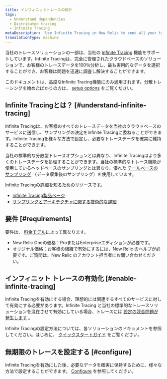 ```yaml
---
title: インフィニットトレースの紹介
tags:
  - Understand dependencies
  - Distributed tracing
  - Infinite Tracing
metaDescription: 'Use Infinite Tracing in New Relic to send all your trace data to our cloud-based service, and rely on Infinite Tracing to make sampling decisions.'
translationType: machine
---
```


当社のトレースソリューションの一部は、当社の [Infinite Tracing](https://newrelic.com/products/edge-infinite-tracing) 機能をサポートしています。Infinite Tracingは、完全に管理されたクラウドベースのソリューションで、お客様のトレースデータを100％分析し、最も実用的なデータを選択することができ、お客様は問題を迅速に調査し解決することができます。

このドキュメントは、高度なInfinite Tracing機能にのみ適用されます。分散トレーシングを始めたばかりの方は、 [setup options](/docs/distributed-tracing/enable-configure/quick-start) をご覧ください。

## Infinite Tracingとは？ [#understand-infinite-tracing]

Infinite Tracingは、お客様のすべてのトレースデータを当社のクラウドベースのサービスに送信し、サンプリングの決定をInfinite Tracingに委ねることができます。Infinite Tracingを様々な方法で設定し、必要なトレースデータを確実に維持することができます。

当社の標準的な分散型トレースオプションとは異なり、Infinite Tracingはより多くのトレースデータを処理することができます。当社の標準的なトレース機能が使用しているヘッドベースのサンプリングとは異なり、優れた [テールベースのサンプリング](/docs/understand-dependencies/distributed-tracing/get-started/how-new-relic-distributed-tracing-works#sampling) （データ収集後のサンプリング）を使用しています。

Infinite Tracingの詳細を知るためのリソースです。

* [Infinite Tracing製品ページ](https://newrelic.com/products/edge-infinite-tracing)
* [サンプリングとアーキテクチャに関する技術的な詳細](/docs/understand-dependencies/distributed-tracing/get-started/how-new-relic-distributed-tracing-works#sampling)

## 要件 [#requirements]

要件は、 [料金モデル](/docs/accounts/original-accounts-billing/original-product-based-pricing/overview-pricing-models)によって異なります。

* New Relic Oneの価格：ProまたはEnterpriseエディションが必要です。
* オリジナル価格：お客様の組織で有効にするには、New Relic のヘルプが必要です。ご質問は、New Relic のアカウント担当者にお問い合わせください。

## インフィニット トレースの有効化 [#enable-infinite-tracing]

Infinite Tracingを有効にする場合、理想的には関連するすべてのサービスに対して有効にする必要があります。Infinite Tracing と当社の標準的なトレースソリューションを混在させて有効にしている場合、トレースには [設定の競合問題が発生します](/docs/understand-dependencies/distributed-tracing/troubleshooting/infinite-tracing-trace-configuration-conflicts) 。

Infinite Tracingの設定方法については、各ソリューションのドキュメントを参照してください。はじめに、 [クイックスタートガイド](/docs/distributed-tracing/enable-configure/quick-start) をご覧ください。

## 無期限のトレースを設定する [#configure]

Infinite Tracingを有効にした後、必要なデータを確実に保持するために、様々な方法で設定することができます。 [Configure](/docs/configure-trace-observer#configure) を参照してください。
